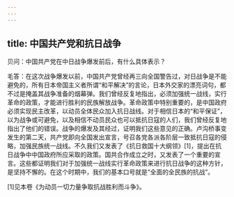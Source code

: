 ```yaml
---
---
---
```

title: 中国共产党和抗日战争
---




贝问：中国共产党在中日战争爆发前后，有什么具体表示？

毛答：在这次战争爆发以前，中国共产党曾经再三向全国警告过，对日战争是不能避免的，所有日本帝国主义者所谓“和平解决”的言论，日本外交家的漂亮词句，都不过是掩盖其战争准备的烟幕弹。我们曾经反复地指出，必须加强统一战线，实行革命的政策，才能进行胜利的民族解放战争。革命政策中特别重要的，是中国政府必须实现民主改革，以动员全体民众加入抗日战线。对于相信日本的“和平保证”，以为战争或可避免，以及相信不动员民众也可以抵抗日寇的人们，我们曾经反复地指出了他们的错误。战争的爆发及其经过，证明我们这些意见的正确。卢沟桥事变发生的第二天，共产党即向全国发出宣言，号召各党各派各阶层一致抵抗日寇的侵略，加强民族统一战线。不久我们又发表了《抗日救国十大纲领》[1]，提出在抗日战争中中国政府所应采取的政策。国共合作成立之时，又发表了一个重要的宣言。这些都证明我们对于加强统一战线实行革命政策来进行抗日战争的这种方针，是坚持不懈的。在这个时期中，我们的基本口号就是“全面的全民族的抗战”。



[1]见本卷《为动员一切力量争取抗战胜利而斗争》。